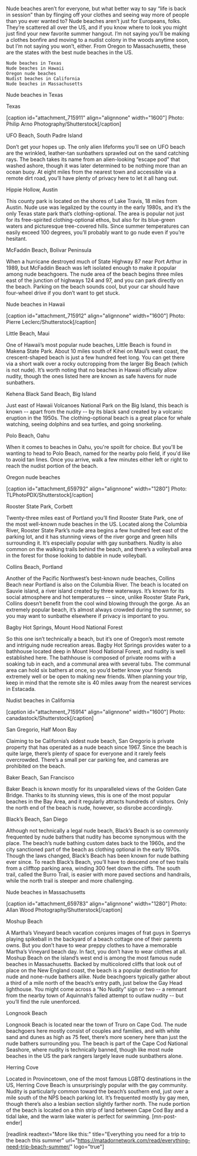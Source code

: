 Nude beaches aren’t for everyone, but what better way to say “life is back in session” than by flinging off your clothes and seeing way more of people than you ever wanted to? Nude beaches aren’t just for Europeans, folks. They’re scattered all over the US, and if you know where to look you might just find your new favorite summer hangout. I’m not saying you’ll be making a clothes bonfire and moving to a nudist colony in the woods anytime soon, but I’m not saying you won’t, either. From Oregon to Massachusetts, these are the states with the best nude beaches in the US. 




	Nude beaches in Texas
 	Nude beaches in Hawaii
 	Oregon nude beaches
 	Nudist beaches in California
 	Nude beaches in Massachusetts





Nude beaches in Texas

Texas

[caption id="attachment_715911" align="alignnone" width="1600"] Photo: Philip Arno Photography/Shutterstock[/caption]

UFO Beach, South Padre Island

Don’t get your hopes up. The only alien lifeforms you’ll see on UFO beach are the wrinkled, leather-tan sunbathers sprawled out on the sand catching rays. The beach takes its name from an alien-looking “escape pod” that washed ashore, though it was later determined to be nothing more than an ocean buoy. At eight miles from the nearest town and accessible via a remote dirt road, you’ll have plenty of privacy here to let it all hang out.

Hippie Hollow, Austin

This county park is located on the shores of Lake Travis, 18 miles from Austin. Nude use was legalized by the county in the early 1980s, and it’s the only Texas state park that’s clothing-optional. The area is popular not just for its free-spirited clothing-optional ethos, but also for its blue-green waters and picturesque tree-covered hills. Since summer temperatures can easily exceed 100 degrees, you’ll probably want to go nude even if you’re hesitant. 

McFaddin Beach, Bolivar Peninsula 

When a hurricane destroyed much of State Highway 87 near Port Arthur in 1989, but McFaddin Beach was left isolated enough to make it popular among nude beachgoers. The nude area of the beach begins three miles east of the junction of highways 124 and 97, and you can park directly on the beach. Parking on the beach sounds cool, but your car should have four-wheel drive if you don’t want to get stuck. 


Nude beaches in Hawaii

[caption id="attachment_715912" align="alignnone" width="1600"] Photo: Pierre Leclerc/Shutterstock[/caption]

Little Beach, Maui

One of Hawaii’s most popular nude beaches, Little Beach is found in Makena State Park. About 10 miles south of Kihei on Maui’s west coast, the crescent-shaped beach is just a few hundred feet long. You can get there via a short walk over a rocky outcropping from the larger Big Beach (which is not nude). It’s worth noting that no beaches in Hawaii officially allow nudity, though the ones listed here are known as safe havens for nude sunbathers. 

Kehena Black Sand Beach, Big Island

Just east of Hawaii Volcanoes National Park on the Big Island, this beach is known -- apart from the nudity -- by its black sand created by a volcanic eruption in the 1950s. The clothing-optional beach is a great place for whale watching, seeing dolphins and sea turtles, and going snorkeling. 

Polo Beach, Oahu 

When it comes to beaches in Oahu, you're spoilt for choice. But you'll be wanting to head to Polo Beach, named for the nearby polo field, if you'd like to avoid tan lines. Once you arrive, walk a few minutes either left or right to reach the nudist portion of the beach. 


Oregon nude beaches

[caption id="attachment_659792" align="alignnone" width="1280"] Photo: TLPhotoPDX/Shutterstock[/caption]

Rooster State Park, Corbett 

Twenty-three miles east of Portland you’ll find Rooster State Park, one of the most well-known nude beaches in the US. Located along the Columbia River, Rooster State Park’s nude area begins a few hundred feet east of the parking lot, and it has stunning views of the river gorge and green hills surrounding it. It’s especially popular with gay sunbathers. Nudity is also common on the walking trails behind the beach, and there’s a volleyball area in the forest for those looking to dabble in nude volleyball. 

Collins Beach, Portland 

Another of the Pacific Northwest’s best-known nude beaches, Collins Beach near Portland is also on the Columbia River. The beach is located on Sauvie island, a river island created by three waterways. It’s known for its social atmosphere and hot temperatures -- since, unlike Rooster State Park, Collins doesn’t benefit from the cool wind blowing through the gorge. As an extremely popular beach, it’s almost always crowded during the summer, so you may want to sunbathe elsewhere if privacy is important to you.

Bagby Hot Springs, Mount Hood National Forest

So this one isn’t technically a beach, but it’s one of Oregon’s most remote and intriguing nude recreation areas. Bagby Hot Springs provides water to a bathhouse located deep in Mount Hood National Forest, and nudity is well established here. The bathhouse is composed of private rooms with a soaking tub in each, and a communal area with several tubs. The communal area can hold six bathers at once, so you’d better know your friends extremely well or be open to making new friends. When planning your trip, keep in mind that the remote site is 40 miles away from the nearest services in Estacada.


Nudist beaches in California

[caption id="attachment_715914" align="alignnone" width="1600"] Photo: canadastock/Shutterstock[/caption]

San Gregorio, Half Moon Bay 

Claiming to be California’s oldest nude beach, San Gregorio is private property that has operated as a nude beach since 1967. Since the beach is quite large, there’s plenty of space for everyone and it rarely feels overcrowded. There’s a small per car parking fee, and cameras are prohibited on the beach.

Baker Beach, San Francisco 

Baker Beach is known mostly for its unparalleled views of the Golden Gate Bridge. Thanks to its stunning views, this is one of the most popular beaches in the Bay Area, and it regularly attracts hundreds of visitors. Only the north end of the beach is nude, however, so disrobe accordingly. 

Black’s Beach, San Diego

Although not technically a legal nude beach, Black’s Beach is so commonly frequented by nude bathers that nudity has become synonymous with the place. The beach’s nude bathing custom dates back to the 1960s, and the city sanctioned part of the beach as clothing optional in the early 1970s. Though the laws changed, Black’s Beach has been known for nude bathing ever since. To reach Black’s Beach, you’ll have to descend one of two trails from a clifftop parking area, winding 300 feet down the cliffs. The south trail, called the Burro Trail, is easier with more paved sections and handrails, while the north trail is steeper and more challenging.


Nude beaches in Massachusetts

[caption id="attachment_659783" align="alignnone" width="1280"] Photo: Allan Wood Photography/Shutterstock[/caption]

Moshup Beach

A Martha’s Vineyard beach vacation conjures images of frat guys in Sperrys playing spikeball in the backyard of a beach cottage one of their parents owns. But you don’t have to wear preppy clothes to have a memorable Martha’s Vineyard beach day. In fact, you don’t have to wear clothes at all. Moshup Beach on the island’s west end is among the most famous nude beaches in Massachusetts. Backed by multicolored cliffs that look out of place on the New England coast, the beach is a popular destination for nude and none-nude bathers alike. Nude beachgoers typically gather about a third of a mile north of the beach’s entry path, just below the Gay Head lighthouse. You might come across a “No Nudity” sign or two -- a remnant from the nearby town of Aquinnah’s failed attempt to outlaw nudity -- but you’ll find the rule unenforced.

Longnook Beach

Longnook Beach is located near the town of Truro on Cape Cod. The nude beachgoers here mostly consist of couples and families, and with white sand and dunes as high as 75 feet, there’s more scenery here than just the nude bathers surrounding you. The beach is part of the Cape Cod National Seashore, where nudity is technically banned, though like most nude beaches in the US the park rangers largely leave nude sunbathers alone. 

Herring Cove 

Located in Provincetown, one of the most famous LGBTQ destinations in the US, Herring Cove Beach is unsurprisingly popular with the gay community. Nudity is particularly common toward the beach’s southern end, just over a mile south of the NPS beach parking lot. It’s frequented mostly by gay men, though there’s also a lesbian section slightly farther north. The nude portion of the beach is located on a thin strip of land between Cape Cod Bay and a tidal lake, and the warm lake water is perfect for swimming. [mn-post-ender]

[readlink readtext="More like this:" title="Everything you need for a trip to the beach this summer"  url="https://matadornetwork.com/read/everything-need-trip-beach-summer/" logo="true"]